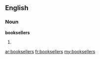 ==English==

===Noun===
'''booksellers'''

# {{plural of|[[bookseller]]}}

[[ar:booksellers]]
[[fr:booksellers]]
[[my:booksellers]]